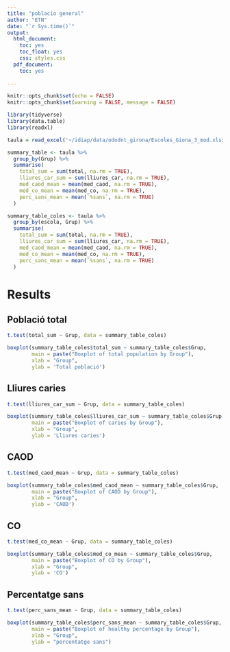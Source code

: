 ```yaml
---
title: "poblacio general"
author: "ETN"
date: "`r Sys.time()`"
output:
  html_document:
    toc: yes
    toc_float: yes
    css: styles.css
  pdf_document:
    toc: yes
    
---
```


```r
knitr::opts_chunk$set(echo = FALSE)
knitr::opts_chunk$set(warning = FALSE, message = FALSE) 
```

```r
library(tidyverse)
library(data.table)
library(readxl)

taula = read_excel('~/idiap/data/ododnt_girona/Escoles_Giona_3_mod.xlsx')
```

```r
summary_table <- taula %>%
  group_by(Grup) %>%
  summarise(
    total_sum = sum(total, na.rm = TRUE),
    lliures_car_sum = sum(lliures_car, na.rm = TRUE),
    med_caod_mean = mean(med_caod, na.rm = TRUE),
    med_co_mean = mean(med_co, na.rm = TRUE),
    perc_sans_mean = mean(`%sans`, na.rm = TRUE)
  )

summary_table_coles <- taula %>%
  group_by(escola, Grup) %>%
  summarise(
    total_sum = sum(total, na.rm = TRUE),
    lliures_car_sum = sum(lliures_car, na.rm = TRUE),
    med_caod_mean = mean(med_caod, na.rm = TRUE),
    med_co_mean = mean(med_co, na.rm = TRUE),
    perc_sans_mean = mean(`%sans`, na.rm = TRUE)
  )
```

# Results {.tabset}

## Població total

```r
t.test(total_sum ~ Grup, data = summary_table_coles)
```

```r

boxplot(summary_table_coles$total_sum ~ summary_table_coles$Grup,
        main = paste("Boxplot of total population by Group"),
        xlab = "Group",
        ylab = 'Total població')

```

## Lliures caries

```r
t.test(lliures_car_sum ~ Grup, data = summary_table_coles)
```

```r

boxplot(summary_table_coles$lliures_car_sum ~ summary_table_coles$Grup,
        main = paste("Boxplot of caries by Group"),
        xlab = "Group",
        ylab = 'Lliures caries')

```

## CAOD

```r
t.test(med_caod_mean ~ Grup, data = summary_table_coles)
```

```r

boxplot(summary_table_coles$med_caod_mean ~ summary_table_coles$Grup,
        main = paste("Boxplot of CAOD by Group"),
        xlab = "Group",
        ylab = 'CAOD')

```

## CO

```r
t.test(med_co_mean ~ Grup, data = summary_table_coles)
```

```r

boxplot(summary_table_coles$med_co_mean ~ summary_table_coles$Grup,
        main = paste("Boxplot of CO by Group"),
        xlab = "Group",
        ylab = 'CO')

```

## Percentatge sans

```r
t.test(perc_sans_mean ~ Grup, data = summary_table_coles)
```

```r

boxplot(summary_table_coles$perc_sans_mean ~ summary_table_coles$Grup,
        main = paste("Boxplot of healthy percentage by Group"),
        xlab = "Group",
        ylab = "percentatge sans")

```